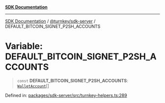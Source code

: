 [**SDK Documentation**](../../../README.mdx)

***

[SDK Documentation](../../../packages.mdx) / [@turnkey/sdk-server](../README.mdx) / DEFAULT\_BITCOIN\_SIGNET\_P2SH\_ACCOUNTS

# Variable: DEFAULT\_BITCOIN\_SIGNET\_P2SH\_ACCOUNTS

> `const` **DEFAULT\_BITCOIN\_SIGNET\_P2SH\_ACCOUNTS**: [`WalletAccount`](../interfaces/WalletAccount.mdx)[]

Defined in: [packages/sdk-server/src/turnkey-helpers.ts:289](https://github.com/tkhq/sdk/blob/e1b1a69bdd608320aaf03cc2dbbf68dc0c52b28d/packages/sdk-server/src/turnkey-helpers.ts#L289)
